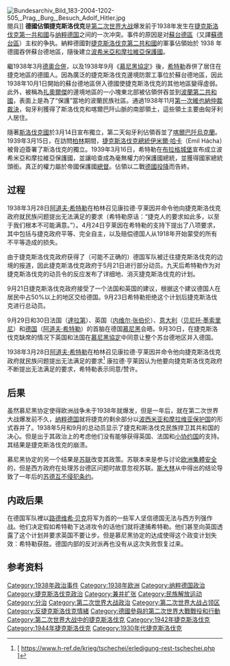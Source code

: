 {{unreferenced|time=2011-10-30T11:36:35+00:00}}
[[File:Bundesarchiv_Bild_183-2004-1202-505,_Prag,_Burg,_Besuch_Adolf_Hitler.jpg|right]]閱兵]]
{{捷克斯洛伐克歷史側邊欄}}
{{二戰導火索}}
'''德國佔領捷克斯洛伐克'''是[[第二次世界大战|第二次世界大战]]爆发前于1938年发生在[[捷克斯洛伐克第一共和國|捷克斯洛伐克第一共和國]]与[[纳粹德国|纳粹德国]]之间的一次冲突。事件的原因是对[[蘇台德區|蘇台德區]]（又譯[[蘇德台區|蘇德台區]]）主权的争执。納粹德國對[[捷克斯洛伐克第二共和國|捷克斯洛伐克第二共和國]]的軍事佔領始於 1938 年德國吞併蘇台德地區，隨後建立[[波希米亞和摩拉維亞保護國|波希米亞和摩拉維亞保護國]]。

繼1938年3月[[德奧合併|德奧合併]]，以及1938年9月《[[慕尼黑協定|慕尼黑協定]]》後，[[希特勒|希特勒]]吞併了居住在捷克地區的德國人。因為廣泛的捷克斯洛伐克邊境防禦工事位於蘇台德地區，因此1938年10月1日開始的蘇台德地區併入德國使捷克斯洛伐克的其他地區變得虛弱。此外，被稱為[[扎奧爾傑|扎奧爾傑]]的邊境地區的一小塊東北部被佔領併吞並到[[波蘭第二共和國|波蘭第二共和國]]，表面上是為了“保護”當地的波蘭民族社區。通過1938年11月[[第一次維也納仲裁裁決|第一次維也納仲裁裁決]]，匈牙利獲得了斯洛伐克和喀爾巴阡山脈的南部領土，這些領土主要由匈牙利人居住。

隨著[[斯洛伐克國|斯洛伐克國]]於3月14日宣布獨立，第二天匈牙利佔領吞並了[[喀爾巴阡烏克蘭|喀爾巴阡烏克蘭]]。 1939年3月15日，在訪問[[柏林|柏林]]期間，[[捷克斯洛伐克總統|捷克斯洛伐克總統]][[伊米爾·哈卡|伊米爾·哈卡]]（Emil Hácha）被脅迫簽署了斯洛伐克的獨立。1939年3月16日，希特勒在[[布拉格城堡|布拉格城堡]]宣布成立波希米亞和摩拉維亞保護國，並讓哈查成為毫無權力的保護國總統，並獲得國家總統頭銜。真正的權力屬於帝國保護國[[總督|總督]]。佔領以二戰[[德國投降|德國投降]]而告終。

==过程==
1938年3月28日[[阿道夫·希特勒|阿道夫·希特勒]]在柏林召见康拉德·亨莱因并命令他向捷克斯洛伐克政府就民族问题提出无法满足的要求（希特勒原话：“捷克人的要求如此多，以至于我们根本不可能满意。”{{lang|de|Von den Tschechen immer so viel fordern, dass wir nicht zufriedengestellt werden können}}）。4月24日亨莱因在希特勒的支持下提出了八项要求，其中包括与捷克政府平等、完全自主，以及赔偿德国人从1918年开始蒙受的所有不平等造成的损失。

由于捷克斯洛伐克政府获得了（可能不正确的）德国军队被迁往捷克斯洛伐克的边境的报道，因此捷克斯洛伐克政府于5月21日进行部分动员。九天后希特勒作为对捷克斯洛伐克的动员令的反应发布了详细地、消灭捷克斯洛伐克的计划。

9月21日捷克斯洛伐克政府接受了一个法国和英国的建议，根据这个建议德国人在居民中占50%以上的地区交给德国。9月23日希特勒拒绝这个计划后捷克斯洛伐克进行总动员。

9月29日和30日法国（[[達拉第|達拉第]]）、英国（[[内维尔·张伯伦|内维尔·张伯伦]]）、[[意大利王國_(1861年-1946年)|意大利]]（[[贝尼托·墨索里尼|贝尼托·墨索里尼]]）和[[第三帝国|德国]]（[[阿道夫·希特勒|阿道夫·希特勒]]）的首脑在德国[[慕尼黑|慕尼黑]]会晤。9月30日，在捷克斯洛伐克缺席的情况下英国和法国在[[慕尼黑協定|慕尼黑協定]]中同意让整个苏台德地区并入德国。

1938年3月28日[[阿道夫·希特勒|阿道夫·希特勒]]在柏林召见康拉德·亨莱因并命令他向捷克斯洛伐克政府就民族问题提出无法满足的要求<ref>[
https://www.h-ref.de/krieg/tschechei/erledigung-rest-tschechei.php {{Wayback|url=https://www.h-ref.de/krieg/tschechei/erledigung-rest-tschechei.php |date=20210322194705 }}]</ref>
康拉德·亨莱因认为他要向捷克斯洛伐克政府不断提出无法满足的要求，希特勒表示同意/赞许。

==后果==
虽然慕尼黑协定使得欧洲战争未于1938年就爆发，但是一年后，就在第二次世界大战爆发前不久，[[纳粹德国|纳粹德国]]就将捷克的剩余部分以[[波西米亚和摩拉维亚保护国|波西米亚和摩拉维亚保护国]]的形式吞并了。1938年5月和9月的总动员显示了捷克和斯洛伐克民族捍卫其共和国的决心。但是出于其政治上的考虑他们没有能够获得英国、法国和[[小协约国|小协约国]]的支持。其结果是捷克斯洛伐克的崩溃。

慕尼黑协定的另一个结果是[[苏联|苏联]]改变其政策。苏联本来是参与讨论[[欧洲集體安全|欧洲集體安全]]的，但是西方政府在处理苏台德区问题时故意忽视苏联。[[斯大林|斯大林]]从中得出的结论导致了一年后的[[苏德互不侵犯条约|苏德互不侵犯条约]]。

==内政后果==
在德国军队裡以[[路德维希·贝克|路德维希·贝克]]将军为首的一些军人坚信德国无法与西方列强作战。他们决定假如希特勒下达进攻令的话他们就将逮捕希特勒。他们甚至向英国透露了这个计划并要求英国不要让步。但是慕尼黑协定的达成使得这个政变计划失效：希特勒获胜。德国内部的反对派再也没有从这次失败恢复过来。

== 参考资料 ==
{{Reflist}}

{{World War II}}
{{納粹黨}}
[[Category:1938年政治事件|Category:1938年政治事件]]
[[Category:1938年欧洲|Category:1938年欧洲]]
[[Category:纳粹德国政治|Category:纳粹德国政治]]
[[Category:捷克斯洛伐克政治|Category:捷克斯洛伐克政治]]
[[Category:兼并扩张|Category:兼并扩张]]
[[Category:民族解放运动|Category:民族解放运动]]
[[Category:分治|Category:分治]]
[[Category:第二次世界大战政治|Category:第二次世界大战政治]]
[[Category:第二次世界大战占领区|Category:第二次世界大战占领区]]
[[Category:反捷克斯洛伐克情緒|Category:反捷克斯洛伐克情緒]]
[[Category:德國參與的第二次世界大戰戰役和行動|Category:德國參與的第二次世界大戰戰役和行動]]
[[Category:第二次世界大战中的捷克斯洛伐克|Category:第二次世界大战中的捷克斯洛伐克]]
[[Category:1942年捷克斯洛伐克|Category:1942年捷克斯洛伐克]]
[[Category:1944年捷克斯洛伐克|Category:1944年捷克斯洛伐克]]
[[Category:1930年代捷克斯洛伐克|Category:1930年代捷克斯洛伐克]]